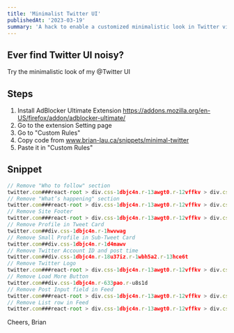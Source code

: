 ```yaml
---
title: 'Minimalist Twitter UI'
publishedAt: '2023-03-19'
summary: 'A hack to enable a customized minimalistic look in Twitter via AdBlocker Ultimate'
---
```


## Ever find Twitter UI noisy?

Try the minimalistic look of my @Twitter UI

## Steps
1. Install AdBlocker Ultimate Extension https://addons.mozilla.org/en-US/firefox/addon/adblocker-ultimate/
2. Go to the extension Setting page
3. Go to "Custom Rules"
4. Copy code from www.brian-lau.ca/snippets/minimal-twitter
5. Paste it in "Custom Rules"

## Snippet

```ts
// Remove "Who to follow" section
twitter.com###react-root > div.css-1dbjc4n.r-13awgt0.r-12vffkv > div.css-1dbjc4n.r-13awgt0.r-12vffkv > div.css-1dbjc4n.r-18u37iz.r-13qz1uu.r-417010:last-child > main.css-1dbjc4n.r-1habvwh.r-16y2uox.r-1wbh5a2:last-child > div.css-1dbjc4n.r-150rngu.r-16y2uox.r-1wbh5a2.r-rthrr5 > div.css-1dbjc4n.r-aqfbo4.r-16y2uox > div.css-1dbjc4n.r-1oszu61.r-1niwhzg.r-18u37iz.r-16y2uox.r-1wtj0ep.r-2llsf.r-13qz1uu > div.css-1dbjc4n.r-aqfbo4.r-zso239.r-1udh08x.r-1hycxz:last-child > div.css-1dbjc4n.r-1pi2tsx > div.css-1dbjc4n.r-1xcajam.r-ipm5af.r-1hycxz:last-child > div.css-1dbjc4n.r-1adg3ll > div.css-1dbjc4n > div.css-1dbjc4n.r-vacyoi.r-ttdzmv > div.css-1dbjc4n.r-g6ijar.r-74htps.r-1867qdf.r-1phboty.r-rs99b7.r-1ifxtd0.r-1udh08x:nth-child(4)
// Remove "What’s happening" section
twitter.com###react-root > div.css-1dbjc4n.r-13awgt0.r-12vffkv > div.css-1dbjc4n.r-13awgt0.r-12vffkv > div.css-1dbjc4n.r-18u37iz.r-13qz1uu.r-417010:last-child > main.css-1dbjc4n.r-1habvwh.r-16y2uox.r-1wbh5a2:last-child > div.css-1dbjc4n.r-150rngu.r-16y2uox.r-1wbh5a2.r-rthrr5 > div.css-1dbjc4n.r-aqfbo4.r-16y2uox > div.css-1dbjc4n.r-1oszu61.r-1niwhzg.r-18u37iz.r-16y2uox.r-1wtj0ep.r-2llsf.r-13qz1uu > div.css-1dbjc4n.r-aqfbo4.r-zso239.r-1udh08x.r-1hycxz:last-child > div.css-1dbjc4n.r-1pi2tsx > div.css-1dbjc4n.r-1xcajam.r-ipm5af.r-1hycxz:last-child > div.css-1dbjc4n.r-1adg3ll > div.css-1dbjc4n > div.css-1dbjc4n.r-vacyoi.r-ttdzmv > div.css-1dbjc4n.r-g6ijar.r-74htps.r-1867qdf.r-1phboty.r-rs99b7.r-1ifxtd0.r-1udh08x:nth-child(3)
// Remove Site Footer
twitter.com###react-root > div.css-1dbjc4n.r-13awgt0.r-12vffkv > div.css-1dbjc4n.r-13awgt0.r-12vffkv > div.css-1dbjc4n.r-18u37iz.r-13qz1uu.r-417010:last-child > main.css-1dbjc4n.r-1habvwh.r-16y2uox.r-1wbh5a2:last-child > div.css-1dbjc4n.r-150rngu.r-16y2uox.r-1wbh5a2.r-rthrr5 > div.css-1dbjc4n.r-aqfbo4.r-16y2uox > div.css-1dbjc4n.r-1oszu61.r-1niwhzg.r-18u37iz.r-16y2uox.r-1wtj0ep.r-2llsf.r-13qz1uu > div.css-1dbjc4n.r-aqfbo4.r-zso239.r-1udh08x.r-1hycxz:last-child > div.css-1dbjc4n.r-1pi2tsx > div.css-1dbjc4n.r-1xcajam.r-ipm5af.r-1hycxz:last-child > div.css-1dbjc4n.r-1adg3ll > div.css-1dbjc4n > div.css-1dbjc4n.r-vacyoi.r-ttdzmv > div.css-1dbjc4n.r-1niwhzg.r-18bvks7.r-1867qdf.r-1phboty.r-1yadl64.r-1ifxtd0.r-1udh08x:last-child > nav.css-1dbjc4n.r-18u37iz.r-1w6e6rj.r-ymttw5
// Remove Profile in Tweet Card
twitter.com##div.css-1dbjc4n.r-1hwvwag
// Remove Small Profile in Sub-Tweet Card
twitter.com##div.css-1dbjc4n.r-1d4mawv
// Remove Twitter Account ID and post time
twitter.com##div.css-1dbjc4n.r-18u37iz.r-1wbh5a2.r-13hce6t
// Remove Twitter Logo
twitter.com###react-root > div.css-1dbjc4n.r-13awgt0.r-12vffkv > div.css-1dbjc4n.r-13awgt0.r-12vffkv > div.css-1dbjc4n.r-18u37iz.r-13qz1uu.r-417010:last-child > header.css-1dbjc4n.r-obd0qt.r-16y2uox.r-lrvibr.r-1g40b8q:nth-child(3) > div.css-1dbjc4n.r-o96wvk > div.css-1dbjc4n.r-aqfbo4.r-1pi2tsx.r-1xcajam.r-ipm5af > div.css-1dbjc4n.r-1pi2tsx.r-1wtj0ep.r-1rnoaur.r-1pn2ns4.r-o96wvk > div.css-1dbjc4n.r-1habvwh:first-child > div.css-1dbjc4n.r-dnmrzs.r-1vvnge1:first-child > h1.css-4rbku5.css-1dbjc4n.r-1awozwy.r-1pz39u2.r-1loqt21.r-6koalj.r-16y2uox.r-1777fci.r-4wgw6l
// Remove Load More Button
twitter.com##div.css-1dbjc4n.r-633pao.r-u8s1d
// Remove Post Input field in Feed
twitter.com###react-root > div.css-1dbjc4n.r-13awgt0.r-12vffkv > div.css-1dbjc4n.r-13awgt0.r-12vffkv > div.css-1dbjc4n.r-18u37iz.r-13qz1uu.r-417010:last-child > main.css-1dbjc4n.r-1habvwh.r-16y2uox.r-1wbh5a2:last-child > div.css-1dbjc4n.r-150rngu.r-16y2uox.r-1wbh5a2.r-rthrr5 > div.css-1dbjc4n.r-aqfbo4.r-16y2uox > div.css-1dbjc4n.r-1oszu61.r-1niwhzg.r-18u37iz.r-16y2uox.r-1wtj0ep.r-2llsf.r-13qz1uu > div.css-1dbjc4n.r-yfoy6g.r-18bvks7.r-1ljd8xs.r-13l2t4g.r-1phboty.r-16y2uox.r-1jgb5lz.r-11wrixw.r-61z16t.r-1ye8kvj.r-13qz1uu.r-184en5c:first-child > div.css-1dbjc4n > div.css-1dbjc4n.r-yfoy6g.r-184en5c:nth-child(3) > div.css-1dbjc4n.r-iphfwy
// Remove List row in Feed
twitter.com###react-root > div.css-1dbjc4n.r-13awgt0.r-12vffkv > div.css-1dbjc4n.r-13awgt0.r-12vffkv > div.css-1dbjc4n.r-18u37iz.r-13qz1uu.r-417010:last-child > main.css-1dbjc4n.r-1habvwh.r-16y2uox.r-1wbh5a2:last-child > div.css-1dbjc4n.r-150rngu.r-16y2uox.r-1wbh5a2.r-rthrr5 > div.css-1dbjc4n.r-aqfbo4.r-16y2uox > div.css-1dbjc4n.r-1oszu61.r-1niwhzg.r-18u37iz.r-16y2uox.r-1wtj0ep.r-2llsf.r-13qz1uu > div.css-1dbjc4n.r-yfoy6g.r-18bvks7.r-1ljd8xs.r-13l2t4g.r-1phboty.r-16y2uox.r-1jgb5lz.r-11wrixw.r-61z16t.r-1ye8kvj.r-13qz1uu.r-184en5c:first-child > div.css-1dbjc4n > div.css-1dbjc4n.r-aqfbo4.r-gtdqiz.r-1gn8etr.r-1g40b8q:first-child > div.css-1dbjc4n.r-1e5uvyk.r-ii8lfi:first-child > div.css-1dbjc4n:last-child > nav.css-1dbjc4n.r-1awozwy.r-1ila09b.r-rull8r.r-qklmqi.r-18u37iz
```

Cheers,
Brian
